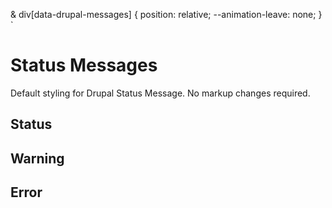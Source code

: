 
  & div[data-drupal-messages] {
    position: relative;
    --animation-leave: none;
  }
`

<Anchor storyId='drupal-status-messages--status' />

# Status Messages
Default styling for Drupal Status Message. No markup changes required.

<Canvas>
  <AlertWrapper>
    <Story id='drupal-status-messages--all' ></Story>
  </AlertWrapper>
</Canvas>


## Status
<Canvas>
  <AlertWrapper>
    <Story id='drupal-status-messages--status' ></Story>
  </AlertWrapper>
</Canvas>

## Warning
<Canvas>
  <AlertWrapper>
    <Story id='drupal-status-messages--warning' ></Story>
  </AlertWrapper>
</Canvas>

## Error
<Canvas>
  <AlertWrapper>
    <Story id='drupal-status-messages--error' ></Story>
  </AlertWrapper>
</Canvas>
